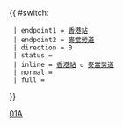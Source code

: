 {{ #switch: {{{format|}}}
  | endpoint1 = [[香港站公共運輸交匯處|香港站]]
  | endpoint2 = [[麥當勞道]]
  | direction = 0
  | status = 
  | inline = [[香港站公共運輸交匯處|香港站]] ↺ [[麥當勞道]]
  | normal =
  | full =
}}<noinclude>[[Category:港島專線小巴路線模板|01A]]</noinclude>